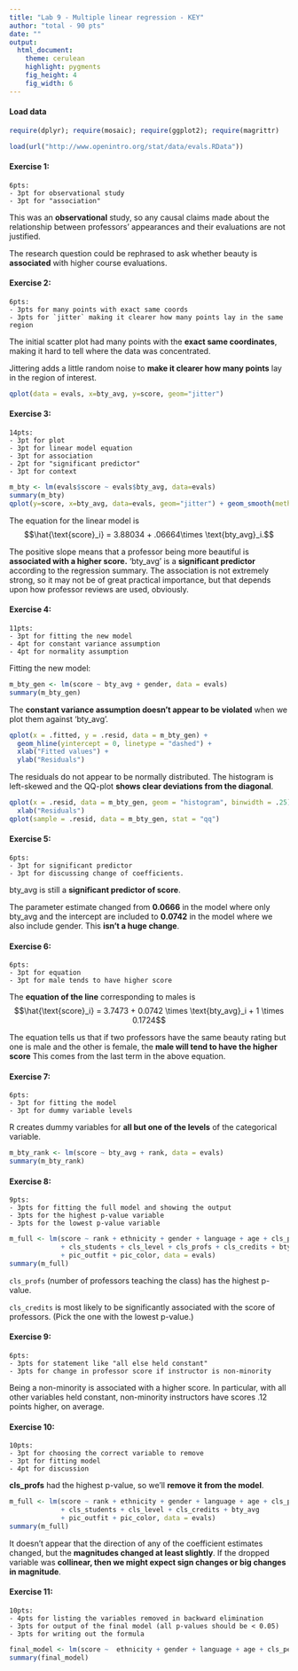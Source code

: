 ```yaml
---
title: "Lab 9 - Multiple linear regression - KEY"
author: "total - 90 pts"
date: ""
output:
  html_document:
    theme: cerulean
    highlight: pygments
    fig_height: 4
    fig_width: 6
---
```


#### Load data

```r
require(dplyr); require(mosaic); require(ggplot2); require(magrittr)
```

```r
load(url("http://www.openintro.org/stat/data/evals.RData"))
```


#### Exercise 1:

~~~
6pts:
- 3pt for observational study
- 3pt for "association"

~~~

This was an **observational** study, so any causal claims made about the relationship between professors' appearances and their evaluations are not justified. 


The research question could be rephrased to ask whether beauty is **associated** with higher course evaluations.

<!-- #### Exercise 2:  -->

<!-- ~~~ -->
<!-- 5pts: -->
<!-- - 2pt for code -->
<!-- - 1pt for describing distribution using plot (left-skewed, unimodal) -->
<!-- - 1pt for reporting summary statistics (mean is 4.17, sd is 0.54, IQR = 0.8, etc.) -->
<!-- - 1pt for if it's expected (any reasonable answer is okay) -->
<!-- ~~~ -->


<!-- ```{r, message=FALSE} -->
<!-- qplot(x = score, data = evals, geom = "histogram") -->
<!-- evals %>% -->
<!--   summarise(xbar = mean(score), s = sd(score), iqr = IQR(score)) -->
<!-- ``` -->

<!-- #### Exercise 3 (5 points): Excluding score, select two other variables and describe their relationship using an appropriate visualization (scatterplot, side-by-side boxplots, or mosaic plot). -->

<!-- ~~~ -->
<!-- 5pts: -->
<!-- - 2pts for plots that makes sense for variables chosen and describing relationship -->
<!-- - 2pts for "does not appear to be a relationship" -->
<!-- - 1pts for correct context -->

<!-- ~~~ -->

<!-- There **does not appear to be a relationship** between age and beauty average. Based on the scatter plot, there may be a slight negative linear relationship. -->

<!-- ```{r} -->
<!-- qplot(x=age, y = bty_avg, data=evals) -->
<!-- ``` -->



#### Exercise 2: 

~~~
6pts:
- 3pts for many points with exact same coords
- 3pts for `jitter` making it clearer how many points lay in the same region
~~~

The initial scatter plot had many points with the **exact same coordinates**, making it hard to tell where the data was concentrated.


Jittering adds a little random noise to **make it clearer how many points** lay in the region of interest. 


```r
qplot(data = evals, x=bty_avg, y=score, geom="jitter")
```


#### Exercise 3:
~~~
14pts:
- 3pt for plot
- 3pt for linear model equation
- 3pt for association
- 2pt for "significant predictor"
- 3pt for context
~~~

```r
m_bty <- lm(evals$score ~ evals$bty_avg, data=evals)
summary(m_bty)
qplot(y=score, x=bty_avg, data=evals, geom="jitter") + geom_smooth(method="lm")
```

The equation for the linear model is $$\hat{\text{score}_i} = 3.88034 + .06664\times \text{bty_avg}_i.$$ 


The positive slope means that a professor being more beautiful is **associated with a higher score.** 'bty_avg' is a **significant predictor** according to the regression summary. The association is not extremely strong, so it may not be of great practical importance, but that depends upon how professor reviews are used, obviously.


<!-- #### Exercise 4: -->

<!-- ~~~ -->
<!-- 6pts: -->
<!-- - 3pt for "constant variance" -->
<!-- - 3pt for "normality" -->
<!-- ~~~ -->

<!-- **Constant Variance** -->


<!-- As we can see in the plot below, the constant variance assumption doesn't appear to be violated.  -->

<!-- ```{r} -->
<!-- qplot(x = .fitted, y = .resid, data = m_bty) + -->
<!--   geom_hline(yintercept = 0, linetype = "dashed") + -->
<!--   xlab("Fitted values") + -->
<!--   ylab("Residuals") -->
<!-- ``` -->

<!-- **Normality** -->


<!-- The residuals do not appear to be normally distributed. The histogram is left-skewed and the QQ-plot shows clear deviations from the diagonal. (either histogram or qqplot is fine) -->

<!-- ```{r} -->
<!-- qplot(x = .resid, data = m_bty, geom = "histogram", binwidth = .2) + -->
<!--   xlab("Residuals") -->
<!-- qplot(sample = .resid, data = m_bty, stat = "qq") -->
<!-- ``` -->

#### Exercise 4:

~~~
11pts:
- 3pt for fitting the new model
- 4pt for constant variance assumption
- 4pt for normality assumption
~~~

Fitting the new model:

```r
m_bty_gen <- lm(score ~ bty_avg + gender, data = evals)
summary(m_bty_gen)
```


The **constant variance assumption doesn't appear to be violated** when we plot them against 'bty_avg'.

```r
qplot(x = .fitted, y = .resid, data = m_bty_gen) +
  geom_hline(yintercept = 0, linetype = "dashed") +
  xlab("Fitted values") +
  ylab("Residuals")
```

The residuals do not appear to be normally distributed. The histogram is left-skewed and the QQ-plot **shows clear deviations from the diagonal**.

```r
qplot(x = .resid, data = m_bty_gen, geom = "histogram", binwidth = .25) +
  xlab("Residuals")
qplot(sample = .resid, data = m_bty_gen, stat = "qq")
```


#### Exercise 5:

~~~
6pts:
- 3pt for significant predictor
- 3pt for discussing change of coefficients. 

~~~

bty_avg is still a **significant predictor of score**.


The parameter estimate changed from **0.0666** in the model where only bty_avg and the intercept are included to **0.0742** in the model where we also include gender. This **isn't a huge change**.


#### Exercise 6:

~~~
6pts:
- 3pt for equation
- 3pt for male tends to have higher score
~~~

The **equation of the line** corresponding to males is $$\hat{\text{score}_i} = 3.7473 + 0.0742  \times \text{bty_avg}_i + 1 \times 0.1724$$


The equation tells us that if two professors have the same beauty rating but one is male and the other is female, the **male will tend to have the higher score** This comes from the last term in the above equation.

#### Exercise 7:

~~~
6pts:
- 3pt for fitting the model
- 3pt for dummy variable levels
~~~

R creates dummy variables for **all but one of the levels** of the categorical variable.
```r
m_bty_rank <- lm(score ~ bty_avg + rank, data = evals)
summary(m_bty_rank)
```


#### Exercise 8:

~~~
9pts:
- 3pts for fitting the full model and showing the output
- 3pts for the highest p-value variable
- 3pts for the lowest p-value variable
~~~

```r
m_full <- lm(score ~ rank + ethnicity + gender + language + age + cls_perc_eval 
             + cls_students + cls_level + cls_profs + cls_credits + bty_avg 
             + pic_outfit + pic_color, data = evals)
summary(m_full)
```

`cls_profs` (number of professors teaching the class) has the highest p-value.

`cls_credits` is most likely to be significantly associated with the score of professors. (Pick the one with the lowest p-value.)

<!-- I would expect one of the cls variables which describe how many students are in the class to have the highest p-value, because these seem like they would be **least likely to be associated with the response** -->

<!-- #### Exercise 10: -->
<!-- ~~~ -->
<!-- 6pts: -->
<!-- - 4pt for fitting model and providing the output -->
<!-- - 2pt for suspicions correct/not correct -->
<!-- ~~~ -->


#### Exercise 9:

~~~
6pts:
- 3pts for statement like "all else held constant"
- 3pts for change in professor score if instructor is non-minority
~~~

Being a non-minority is associated with a higher score. In particular, with all other variables held constant, non-minority instructors have scores .12 points higher, on average.


#### Exercise 10:
~~~
10pts:
- 3pt for choosing the correct variable to remove
- 3pt for fitting model
- 4pt for discussion
~~~

**cls_profs** had the highest p-value, so we'll **remove it from the model**.


```r
m_full <- lm(score ~ rank + ethnicity + gender + language + age + cls_perc_eval 
             + cls_students + cls_level + cls_credits + bty_avg 
             + pic_outfit + pic_color, data = evals)
summary(m_full)
```

It doesn't appear that the direction of any of the coefficient estimates changed, but the **magnitudes changed at least slightly**. If the dropped variable was **collinear, then we might expect sign changes or big changes in magnitude**.


#### Exercise 11:

~~~
10pts:
- 4pts for listing the variables removed in backward elimination
- 3pts for output of the final model (all p-values should be < 0.05)
- 3pts for writing out the formula
~~~


```r
final_model <- lm(score ~  ethnicity + gender + language + age + cls_perc_eval + cls_credits + bty_avg + pic_color, data = evals)
summary(final_model)
```


<!-- #### Exercise 14 -->
<!-- ~~~ -->
<!-- 6pts: -->
<!-- - 3pt for normality assumption -->
<!-- - 3pt for constant variance assumption -->
<!-- ~~~ -->

<!-- As we can see in the following plots, the **residuals do not appear to be normally distributed**. The histogram is left-skewed and the QQ-plot shows clear deviations from the diagonal. -->

<!-- ```{r} -->
<!-- qplot(x = .resid, data = final_model, geom = "histogram", binwidth = .2) + -->
<!--   xlab("Residuals") -->
<!-- qplot(sample = .resid, data = final_model, stat = "qq")  -->
<!-- ``` -->

<!-- Constant variance - **doesn't appear to be met** - there is a fan shape in the residuals -->
<!-- ```{r} -->
<!-- qplot(x = .fitted, y = .resid, data =final_model) + -->
<!--   geom_hline(yintercept = 0, linetype = "dashed") + -->
<!--   xlab("Fitted values") + -->
<!--   ylab("Residuals") -->
<!-- ``` -->


<!-- #### Exercise 17: -->

<!-- ~~~ -->
<!-- 2pts -->
<!-- ~~~ -->

<!-- If the same professor taught more than one course, we would expect that those residuals would be correlated, which **violates the standard linear regression assumptions.** -->

<!-- #### Exercise 18 -->

<!-- ~~~ -->
<!-- 3pts -->
<!-- - only give partial credit if not mention all characteristics -->
<!-- ~~~ -->

<!-- The professors we would expect to have the highest reviews generally would be non-minority, male, native english speakers, young, teaching a one credit course, attractive, with a black and white photo, and a large percentage of students filling out evaluations. -->


<!-- #### Exercise 19: -->

<!-- ~~~ -->
<!-- 3pts: -->
<!-- - 2pt for where it could generalize -->
<!-- - 1pt for where it wouldn't -->
<!-- ~~~ -->

<!-- I think it would be reasonable to generalize these conclusions to **other large state research universities** The conclusions might **generalize less well at** community colleges, small private liberal arts colleges, or other schools with very different demographics.   -->